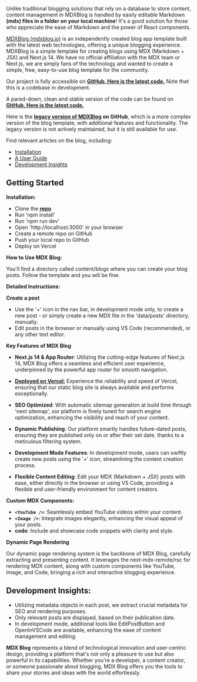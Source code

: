 Unlike traditional blogging solutions that rely on a database to store content, content management in MDXBlog is handled by easily editable Markdown **(mdx) files in a folder on your local machine**! It's a good solution for those who appreciate the ease of Markdown and the power of React components.

[MDXBlog (mdxblog.io)](https://mdxblog.io) is an independently created blog app template built with the latest web technologies, offering a unique blogging experience. MDXBlog is a simple template for creating blogs using MDX (Markdown + JSX) and Next.js 14. We have no official affiliation with the MDX team or Next.js, we are simply fans of the technology and wanted to create a simple, free, easy-to-use blog template for the community.

Our project is fully accessible on **[GitHub. Here is the latest code.](https://github.com/owolfdev/mdx-blog)** Note that this is a codebase in development.

A pared-down, clean and stable version of the code can be found on **[GitHub. Here is the latest code.](https://github.com/owolfdev/next-template-mdx-shad)**

Here is the **[legacy version of MDXBlog](https://github.com/owolfdev/mdx-blog-basic) on GitHub**, which is a more complex version of the blog template, with additional features and functionality. The legacy version is not actively maintained, but it is still available for use.

Find relevant articles on the blog, including:

- [Installation](https://www.mdxblog.io/blog/how-to-install-mdx-blog-and-deploy-on-vercel)
- [A User Guide](https://www.mdxblog.io/blog/how-to-use-mdx-blog)
- [Development Insights](#development-insights)

## Getting Started

**Installation:**

- Clone the [**repo**](https://github.com/owolfdev/mdx-blog-basic)
- Run 'npm install'
- Run 'npm run dev'
- Open 'http://localhost:3000' in your browser
- Create a remote repo on GitHub
- Push your local repo to GitHub
- Deploy on Vercel

**How to Use MDX Blog:**

You'll find a directory called content/blogs where you can create your blog posts. Follow the template and you will be fine.

**Detailed Instructions:**

**Create a post**

- Use the '+' icon in the nav bar, in development mode only, to create a new post - or simply create a new MDX file in the 'data/posts' directory, manually.
- Edit posts in the browser or manually using VS Code (recommended), or any other text editor.

**Key Features of MDX Blog**

- **Next.js 14 & App Router**: Utilizing the cutting-edge features of Next.js 14, MDX Blog offers a seamless and efficient user experience, underpinned by the powerful app router for smooth navigation.

- [**Deployed on Vercel**:](https://vercel.com) Experience the reliability and speed of Vercel, ensuring that our static blog site is always available and performs exceptionally.

- **SEO Optimized**: With automatic sitemap generation at build time through 'next sitemap', our platform is finely tuned for search engine optimization, enhancing the visibility and reach of your content.

- **Dynamic Publishing**: Our platform smartly handles future-dated posts, ensuring they are published only on or after their set date, thanks to a meticulous filtering system.

- **Development Mode Features**: In development mode, users can swiftly create new posts using the '+' icon, streamlining the content creation process.

- **Flexible Content Editing**: Edit your MDX (Markdown + JSX) posts with ease, either directly in the browser or using VS Code, providing a flexible and user-friendly environment for content creators.

**Custom MDX Components:**

- **`<YouTube />`**: Seamlessly embed YouTube videos within your content.
- **`<Image />`**: Integrate images elegantly, enhancing the visual appeal of your posts.
- **code**: Include and showcase code snippets with clarity and style.

**Dynamic Page Rendering**

Our dynamic page rendering system is the backbone of MDX Blog, carefully extracting and presenting content. It leverages the next-mdx-remote/rsc for rendering MDX content, along with custom components like YouTube, Image, and Code, bringing a rich and interactive blogging experience.

## <div id='development-insights'>Development Insights:</div>

- Utilizing metadata objects in each post, we extract crucial metadata for SEO and rendering purposes.
- Only relevant posts are displayed, based on their publication date.
- In development mode, additional tools like EditPostButton and OpenInVSCode are available, enhancing the ease of content management and editing.

**MDX Blog** represents a blend of technological innovation and user-centric design, providing a platform that's not only a pleasure to use but also powerful in its capabilities. Whether you're a developer, a content creator, or someone passionate about blogging, MDX Blog offers you the tools to share your stories and ideas with the world effortlessly.
